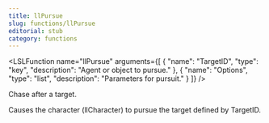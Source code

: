 ```yaml
---
title: llPursue
slug: functions/llPursue
editorial: stub
category: functions
---
```


<LSLFunction
	name="llPursue"
	arguments={[
	{
		"name": "TargetID",
		"type": "key",
		"description": "Agent or object to pursue."
	},
	{
		"name": "Options",
		"type": "list",
		"description": "Parameters for pursuit."
	}
]}
/>

Chase after a target.

Causes the character (llCharacter) to pursue the target defined by TargetID.
